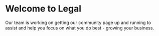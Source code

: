 # Welcome to Legal

Our team is working on getting our community page up and running to assist and help you focus on what you do best - growing your business.
